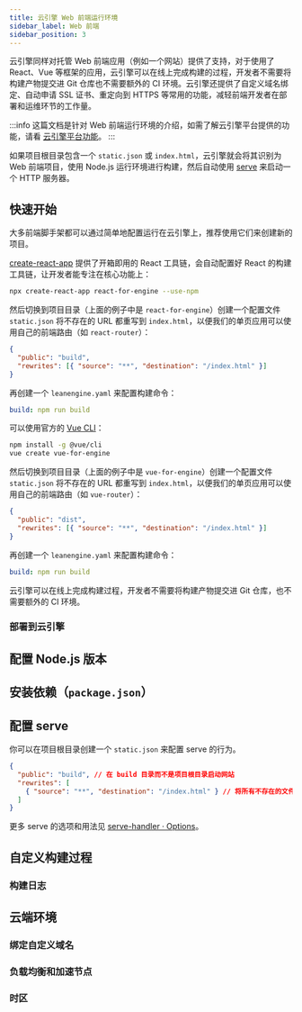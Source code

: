 ```yaml
---
title: 云引擎 Web 前端运行环境
sidebar_label: Web 前端
sidebar_position: 3
---
```



云引擎同样对托管 Web 前端应用（例如一个网站）提供了支持，对于使用了 React、Vue 等框架的应用，云引擎可以在线上完成构建的过程，开发者不需要将构建产物提交进 Git 仓库也不需要额外的 CI 环境。云引擎还提供了自定义域名绑定、自动申请 SSL 证书、重定向到 HTTPS 等常用的功能，减轻前端开发者在部署和运维环节的工作量。

:::info
这篇文档是针对 Web 前端运行环境的介绍，如需了解云引擎平台提供的功能，请看 [云引擎平台功能](/sdk/engine/deploy/platform)。
:::

如果项目根目录包含一个 `static.json` 或 `index.html`，云引擎就会将其识别为 Web 前端项目，使用 Node.js 运行环境进行构建，然后自动使用 [serve](https://www.npmjs.com/package/serve) 来启动一个 HTTP 服务器。

## 快速开始

大多前端脚手架都可以通过简单地配置运行在云引擎上，推荐使用它们来创建新的项目。

<Tabs>
<TabItem value='react' label='React' default>

[create-react-app](https://create-react-app.dev/) 提供了开箱即用的 React 工具链，会自动配置好 React 的构建工具链，让开发者能专注在核心功能上：

```sh
npx create-react-app react-for-engine --use-npm
```

然后切换到项目目录（上面的例子中是 `react-for-engine`）创建一个配置文件 `static.json` 将不存在的 URL 都重写到 `index.html`，以便我们的单页应用可以使用自己的前端路由（如 `react-router`）：

```json title='static.json'
{
  "public": "build",
  "rewrites": [{ "source": "**", "destination": "/index.html" }]
}
```

再创建一个 `leanengine.yaml` 来配置构建命令：

```yaml title='leanengine.yaml'
build: npm run build
```

</TabItem>
<TabItem value='vue' label='Vue'>

可以使用官方的 [Vue CLI](https://cli.vuejs.org/)：

```sh
npm install -g @vue/cli
vue create vue-for-engine
```

然后切换到项目目录（上面的例子中是 `vue-for-engine`）创建一个配置文件 `static.json` 将不存在的 URL 都重写到 `index.html`，以便我们的单页应用可以使用自己的前端路由（如 `vue-router`）：

```json title='static.json'
{
  "public": "dist",
  "rewrites": [{ "source": "**", "destination": "/index.html" }]
}
```

再创建一个 `leanengine.yaml` 来配置构建命令：

```yaml title='leanengine.yaml'
build: npm run build
```

</TabItem>
</Tabs>

云引擎可以在线上完成构建过程，开发者不需要将构建产物提交进 Git 仓库，也不需要额外的 CI 环境。

### 部署到云引擎

<QuickStartDeploy />

## 配置 Node.js 版本

<NodejsSetupRuntime />

## 安装依赖（`package.json`）

<NodejsSetupDependencies />

## 配置 serve

你可以在项目根目录创建一个 `static.json` 来配置 serve 的行为。

```json title='static.json'
{
  "public": "build", // 在 build 目录而不是项目根目录启动网站
  "rewrites": [
    { "source": "**", "destination": "/index.html" } // 将所有不存在的文件的请求重定向到 index.html（适用大部分单页面应用）
  ]
}
```

更多 serve 的选项和用法见 [serve-handler · Options](https://github.com/vercel/serve-handler#options)。

## 自定义构建过程

<BuildingScripts />

### 构建日志

<BuildingBuildLogs />

## 云端环境

### 绑定自定义域名

<CloudCustomDomain />

### 负载均衡和加速节点

<CloudLoadBalancer only="nodejs" noClientIp={true} />

### 时区

<CloudTimezone />

